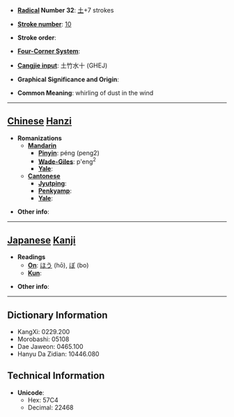 * '''[[Wiktionary:Chinese radical index| Radical]] Number 32''': [[Wiktionary:Chinese radical index 土|土]]+7 strokes

* '''[[Wiktionary:Chinese total strokes index|Stroke number]]''': [[Wiktionary:Chinese total strokes index 10|10]]

* '''Stroke order''': 

* '''[[Wiktionary:Chinese four corner index|Four-Corner System]]''': 

* '''[[Wiktionary:Chinese Cangjie index|Cangjie input]]''': 土竹水十 (GHEJ)

* '''Graphical Significance and Origin''': 

* '''Common Meaning''': whirling of dust in the wind

----

== [[Chinese]] [[Hanzi]] ==

* '''Romanizations'''
** '''[[Mandarin]]'''
*** '''[[Pinyin]]''': péng (peng2)
*** '''[[Wade-Giles]]''': p'eng<sup>2</sup>
*** '''[[Yale]]''': 
** '''[[Cantonese]]'''
*** '''[[Jyutping]]''':
*** '''[[Penkyamp]]''': 
*** '''[[Yale]]''': 

* '''Other info''': 

----

== [[Japanese]] [[Kanji]] ==

* '''Readings'''
** '''[[On]]''': [[ほう]] (hō), [[ぼ]] (bo)
** '''[[Kun]]''': 

* '''Other info''':  

----

== Dictionary Information ==

* KangXi: 0229.200
* Morobashi: 05108
* Dae Jaweon: 0465.100
* Hanyu Da Zidian: 10446.080

== Technical Information ==

* '''Unicode''':
** Hex: 57C4
** Decimal: 22468